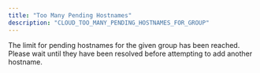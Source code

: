 ```yaml
---
title: "Too Many Pending Hostnames"
description: "CLOUD_TOO_MANY_PENDING_HOSTNAMES_FOR_GROUP"
---
```


The limit for pending hostnames for the given group has been reached. Please wait until they have been resolved before attempting to add another hostname.
